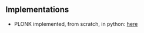 ## Implementations

- PLONK implemented, from scratch, in python: [here](https://github.com/tarassh/zkSNARK-under-the-hood/blob/main/plonk2.ipynb)